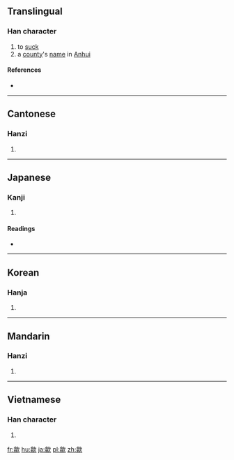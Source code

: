 ==Translingual==

===Han character===
{{Han char|rn=76|rad=欠|as=12|sn=16|four=8718<sub>2</sub>|canj=人一弓人 (OMNO)}}

# to [[suck]]
# a [[county]]'s [[name]] in [[Anhui]]

====References====
* {{Han ref|kx=0572.180|dkj=16204|dj=0960.170|hdz=32151.110|uh=6B59|ud=27481|bh=BEF9|bd=48889}}

----

==Cantonese==

===Hanzi===
{{yue-hanzi|jyut=|y=[[kap1]], [[sip3]]}}

# {{defn|Cantonese|sort=欠12}}

----

==Japanese==

===Kanji===
{{ja-kanji|grade=|rs=欠12}}

# {{defn|Japanese|sort=欠12}}

====Readings====
* {{ja-readings|on=[[きゅう]] (kyū), [[しょう]] (shō), [[きょう]] (kyō)|kun=[[すう]] (suu)}}

----

==Korean==

===Hanja===
{{ko-hanja|hangeul=흡|eumhun=|rv=heup|mr=hŭp|y=hup}}

# {{defn|Korean|sort=欠12}}

----

==Mandarin==

===Hanzi===
{{cmn-hanzi|pin=[[shè]] ([[she4]]), [[xī]] ([[xi1]]), [[xì]] ([[xi4]]), [[xié]] ([[xie2]])|wg=she<sup>4</sup>, [[hsi]]<sup>1</sup>, hsi<sup>4</sup>, [[hsieh]]<sup>2</sup>}}

# {{defn|Mandarin|sort=欠12}}

----

==Vietnamese==

===Han character===
{{vi-hantu|[[hấp]], [[sợ]]|rs=欠12}}

# {{defn|Vietnamese|sort=欠12}}

[[fr:歙]]
[[hu:歙]]
[[ja:歙]]
[[pl:歙]]
[[zh:歙]]